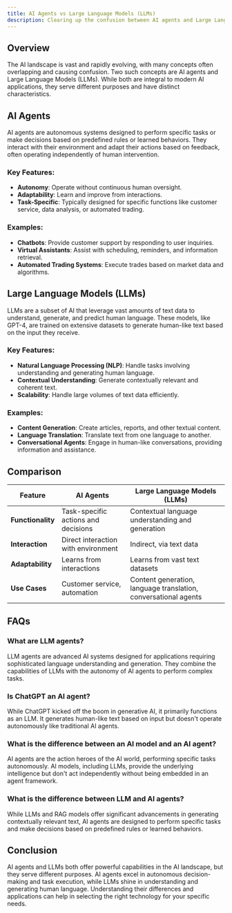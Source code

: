 ```yaml
---
title: AI Agents vs Large Language Models (LLMs)
description: Clearing up the confusion between AI agents and Large Language Models (LLMs)
---
```


## Overview

The AI landscape is vast and rapidly evolving, with many concepts often overlapping and causing confusion. Two such concepts are AI agents and Large Language Models (LLMs). While both are integral to modern AI applications, they serve different purposes and have distinct characteristics.

## AI Agents

AI agents are autonomous systems designed to perform specific tasks or make decisions based on predefined rules or learned behaviors. They interact with their environment and adapt their actions based on feedback, often operating independently of human intervention.

### Key Features:
- **Autonomy**: Operate without continuous human oversight.
- **Adaptability**: Learn and improve from interactions.
- **Task-Specific**: Typically designed for specific functions like customer service, data analysis, or automated trading.

### Examples:
- **Chatbots**: Provide customer support by responding to user inquiries.
- **Virtual Assistants**: Assist with scheduling, reminders, and information retrieval.
- **Automated Trading Systems**: Execute trades based on market data and algorithms.

## Large Language Models (LLMs)

LLMs are a subset of AI that leverage vast amounts of text data to understand, generate, and predict human language. These models, like GPT-4, are trained on extensive datasets to generate human-like text based on the input they receive.

### Key Features:
- **Natural Language Processing (NLP)**: Handle tasks involving understanding and generating human language.
- **Contextual Understanding**: Generate contextually relevant and coherent text.
- **Scalability**: Handle large volumes of text data efficiently.

### Examples:
- **Content Generation**: Create articles, reports, and other textual content.
- **Language Translation**: Translate text from one language to another.
- **Conversational Agents**: Engage in human-like conversations, providing information and assistance.

## Comparison

| Feature                | AI Agents                         | Large Language Models (LLMs)          |
|------------------------|-----------------------------------|---------------------------------------|
| **Functionality**      | Task-specific actions and decisions | Contextual language understanding and generation |
| **Interaction**        | Direct interaction with environment | Indirect, via text data               |
| **Adaptability**       | Learns from interactions          | Learns from vast text datasets        |
| **Use Cases**          | Customer service, automation      | Content generation, language translation, conversational agents |

## FAQs

### What are LLM agents?
LLM agents are advanced AI systems designed for applications requiring sophisticated language understanding and generation. They combine the capabilities of LLMs with the autonomy of AI agents to perform complex tasks.

### Is ChatGPT an AI agent?
While ChatGPT kicked off the boom in generative AI, it primarily functions as an LLM. It generates human-like text based on input but doesn't operate autonomously like traditional AI agents.

### What is the difference between an AI model and an AI agent?
AI agents are the action heroes of the AI world, performing specific tasks autonomously. AI models, including LLMs, provide the underlying intelligence but don't act independently without being embedded in an agent framework.

### What is the difference between LLM and AI agents?
While LLMs and RAG models offer significant advancements in generating contextually relevant text, AI agents are designed to perform specific tasks and make decisions based on predefined rules or learned behaviors.

## Conclusion

AI agents and LLMs both offer powerful capabilities in the AI landscape, but they serve different purposes. AI agents excel in autonomous decision-making and task execution, while LLMs shine in understanding and generating human language. Understanding their differences and applications can help in selecting the right technology for your specific needs.
